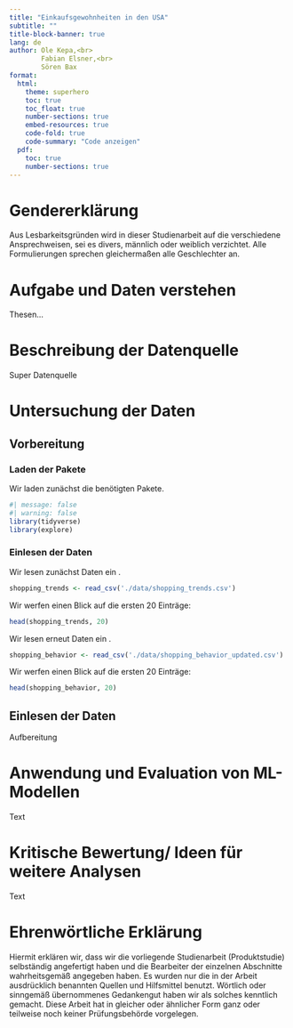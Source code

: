 ```yaml
---
title: "Einkaufsgewohnheiten in den USA"
subtitle: ""
title-block-banner: true
lang: de
author: Ole Kepa,<br>
        Fabian Elsner,<br>
        Sören Bax
format: 
  html: 
    theme: superhero
    toc: true
    toc_float: true
    number-sections: true
    embed-resources: true
    code-fold: true
    code-summary: "Code anzeigen"
  pdf: 
    toc: true
    number-sections: true
---
```


# Gendererklärung
Aus Lesbarkeitsgründen wird in dieser Studienarbeit auf die verschiedene Ansprechweisen, sei es divers, männlich oder weiblich verzichtet. Alle Formulierungen sprechen gleichermaßen alle Geschlechter an.

# Aufgabe und Daten verstehen

Thesen...

# Beschreibung der Datenquelle

Super Datenquelle

# Untersuchung der Daten

## Vorbereitung

### Laden der Pakete

Wir laden zunächst die benötigten Pakete.

```r
#| message: false
#| warning: false
library(tidyverse)
library(explore)
```

### Einlesen der Daten

Wir lesen zunächst Daten ein .

```r
shopping_trends <- read_csv('./data/shopping_trends.csv')
```

Wir werfen einen Blick auf die ersten 20 Einträge:

```r
head(shopping_trends, 20)
```

Wir lesen erneut Daten ein .

```r
shopping_behavior <- read_csv('./data/shopping_behavior_updated.csv')
```

Wir werfen einen Blick auf die ersten 20 Einträge:

```r
head(shopping_behavior, 20)
```

## Einlesen der Daten

Aufbereitung

# Anwendung und Evaluation von ML-Modellen

Text

# Kritische Bewertung/ Ideen für weitere Analysen

Text


# Ehrenwörtliche Erklärung
Hiermit erklären wir, dass wir die vorliegende Studienarbeit (Produktstudie) selbständig angefertigt haben und die Bearbeiter der einzelnen Abschnitte wahrheitsgemäß angegeben haben. Es wurden nur die in der Arbeit ausdrücklich benannten Quellen und Hilfsmittel benutzt. Wörtlich oder sinngemäß übernommenes Gedankengut haben wir als solches kenntlich gemacht. Diese Arbeit hat in gleicher oder ähnlicher Form ganz oder teilweise noch keiner Prüfungsbehörde vorgelegen.
